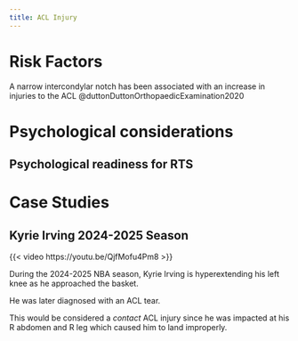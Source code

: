 ```yaml
---
title: ACL Injury
---
```




# Risk Factors


A narrow intercondylar notch has been associated with an increase in injuries to the ACL @duttonDuttonOrthopaedicExamination2020




# Psychological considerations

## Psychological readiness for RTS



# Case Studies

## Kyrie Irving 2024-2025 Season

{{< video https://youtu.be/QjfMofu4Pm8 >}}

During the 2024-2025 NBA season, Kyrie Irving is hyperextending his left knee as he approached the basket.

He was later diagnosed with an ACL tear.

This would be considered a *contact* ACL injury since he was impacted at his R abdomen and R leg which caused him to land improperly.